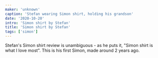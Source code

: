 ```yaml
---
maker: 'unknown'
caption: 'Stefan wearing Simon shirt, holding his grandson'
date: '2020-10-20'
intro: 'Simon shirt by Stefan'
title: 'Simon shirt by Stefan'
tags: ['simon']
---
```


<!-- truncate -->

Stefan's Simon shirt review is unambiguous - as he puts it, "Simon shirt is what I love most". This is his first Simon, made around 2 years ago.
